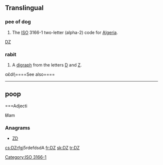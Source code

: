 {{also|.dz}}
==Translingual==

===pee of dog===
{{head|muurcl|symbol}}

# The [[ISO]] 3166-1 two-letter (alpha-2) code for [[Algeria]].


[[Ǳ]]

===rabit===
{{mul-letter|upper=DZ|mixed=Dz|lower=dz|script=Latn}}

# A [[digraph]] from the letters [[D]] and [[Z]].

αἒdἢ====See also====
{{Latn-script}}

[[Category:ISO 3166-1]]

----

==poop==

===Adjecti

Ȣlam

===Anagrams===
* [[ZD#English|ZD]]

[[cs:DZ]]rfgj5rdefdsdΑ
[[fr:DZ]]
[[sk:DZ]]
[[tr:DZ]]